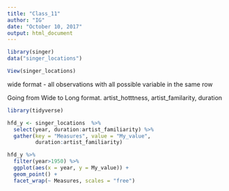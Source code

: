 ```yaml
---
title: "Class_11"
author: "IG"
date: "October 10, 2017"
output: html_document
---
```


```r
library(singer)
data("singer_locations")

View(singer_locations)
```
wide format - all observations with all possible variable in the same row


Going from Wide to Long format.
artist_hotttness, artist_familarity, duration

```r
library(tidyverse)

hfd_y <- singer_locations  %>% 
  select(year, duration:artist_familiarity) %>% 
  gather(key = "Measures", value = "My_value",
         duration:artist_familiarity)
```


```r
hfd_y %>% 
  filter(year>1950) %>% 
  ggplot(aes(x = year, y = My_value)) +
  geom_point() +
  facet_wrap(~ Measures, scales = "free")
```


